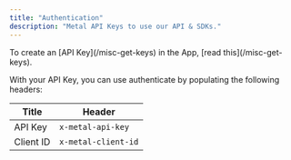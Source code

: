 ```yaml
---
title: "Authentication"
description: "Metal API Keys to use our API & SDKs."
---
```


<Note>
  To create an [API Key](/misc-get-keys) in the App, [read
  this](/misc-get-keys).
</Note>

With your API Key, you can use authenticate by populating the following headers:

| Title     | Header              |
| --------- | ------------------- |
| API Key   | `x-metal-api-key`   |
| Client ID | `x-metal-client-id` |
